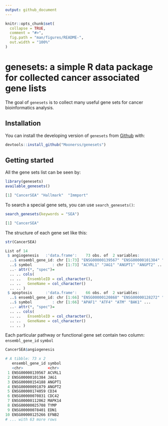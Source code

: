 ```yaml
---
output: github_document
---
```


<!-- README.md is generated from README.Rmd. Please edit that file -->

```r
knitr::opts_chunk$set(
  collapse = TRUE,
  comment = "#>",
  fig.path = "man/figures/README-",
  out.width = "100%"
)
```

# genesets: a simple R data package for collected cancer associated gene lists

<!-- badges: start -->
<!-- badges: end -->

The goal of `genesets` is to collect many useful gene sets for cancer bioinformatics analysis.

## Installation

You can install the developing version of `genesets` from [Github](https://github.com/Moonerss/genesets) with:

``` r
devtools::install_github("Moonerss/genesets")
```

## Getting started

All the gene sets list can be seen by:

```r
library(genesets)
available_genesets()

[1] "CancerSEA" "Hallmark"  "Immport"
```

To search a special gene sets, you can use `search_genesets()`:  

```r
search_genesets(keywords = "SEA")

[1] "CancerSEA"
```

The structure of each gene set like this:  

```r
str(CancerSEA)

List of 14
 $ angiogenesis   :'data.frame':	73 obs. of  2 variables:
  ..$ ensembl_gene_id: chr [1:73] "ENSG00000139567" "ENSG00000101384" "ENSG00000154188" "ENSG00000091879" ...
  ..$ symbol         : chr [1:73] "ACVRL1" "JAG1" "ANGPT1" "ANGPT2" ...
  ..- attr(*, "spec")=
  .. .. cols(
  .. ..   EnsembleID = col_character(),
  .. ..   GeneName = col_character()
  .. .. )
 $ apoptosis      :'data.frame':	66 obs. of  2 variables:
  ..$ ensembl_gene_id: chr [1:66] "ENSG00000120868" "ENSG00000128272" "ENSG00000149311" "ENSG00000030110" ...
  ..$ symbol         : chr [1:66] "APAF1" "ATF4" "ATM" "BAK1" ...
  ..- attr(*, "spec")=
  .. .. cols(
  .. ..   EnsembleID = col_character(),
  .. ..   GeneName = col_character()
  .. .. )
```

Each particular pathway or functional gene set contain two column: `ensembl_gene_id` `symbol`  

```r
CancerSEA$angiogenesis

# A tibble: 73 x 2
   ensembl_gene_id symbol
   <chr>           <chr> 
 1 ENSG00000139567 ACVRL1
 2 ENSG00000101384 JAG1  
 3 ENSG00000154188 ANGPT1
 4 ENSG00000091879 ANGPT2
 5 ENSG00000174059 CD34  
 6 ENSG00000070831 CDC42 
 7 ENSG00000112062 MAPK14
 8 ENSG00000025708 TYMP  
 9 ENSG00000078401 EDN1  
10 ENSG00000125266 EFNB2 
# ... with 63 more rows
```

